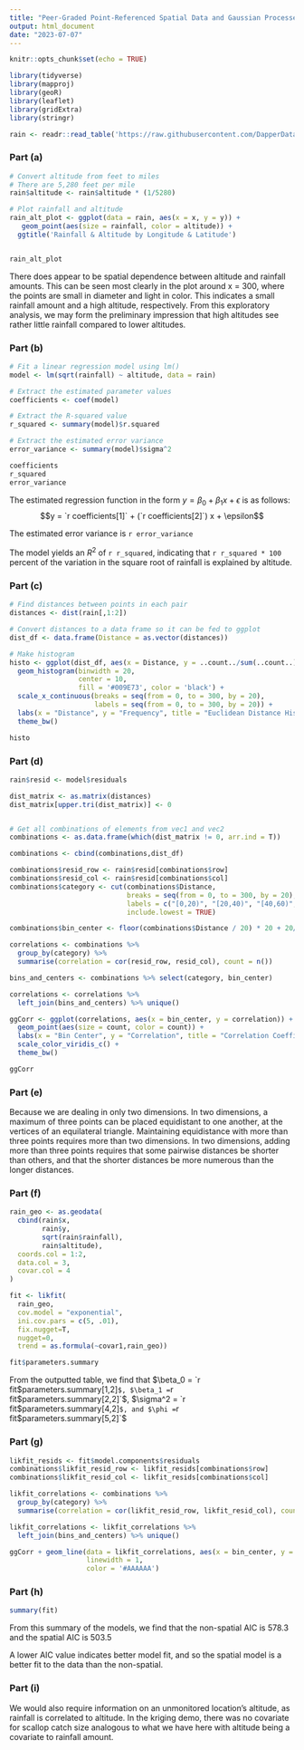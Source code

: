 ---
title: "Peer-Graded Point-Referenced Spatial Data and Gaussian Processes"
output: html_document
date: "2023-07-07"
---

```{r setup, include=FALSE}
knitr::opts_chunk$set(echo = TRUE)

library(tidyverse)
library(mapproj)
library(geoR)
library(leaflet)
library(gridExtra)
library(stringr)

rain <- readr::read_table('https://raw.githubusercontent.com/DapperDataAnalyst/Advanced_Predictive_Models/main/rain.txt')

```

### Part (a)
```{r}
# Convert altitude from feet to miles
# There are 5,280 feet per mile
rain$altitude <- rain$altitude * (1/5280)

# Plot rainfall and altitude
rain_alt_plot <- ggplot(data = rain, aes(x = x, y = y)) + 
   geom_point(aes(size = rainfall, color = altitude)) +
  ggtitle('Rainfall & Altitude by Longitude & Latitude')


rain_alt_plot

```

There does appear to be spatial dependence between altitude and rainfall amounts. This can be seen most clearly in the plot around x = 300, where the points are small in diameter and light in color. This indicates a small rainfall amount and a high altitude, respectively. From this exploratory analysis, we may form the preliminary impression that high altitudes see rather little rainfall compared to lower altitudes.


### Part (b)
```{r}
# Fit a linear regression model using lm()
model <- lm(sqrt(rainfall) ~ altitude, data = rain)

# Extract the estimated parameter values
coefficients <- coef(model)

# Extract the R-squared value
r_squared <- summary(model)$r.squared

# Extract the estimated error variance
error_variance <- summary(model)$sigma^2

coefficients
r_squared
error_variance

```
The estimated regression function in the form $y = \beta_0 + \beta_1 x + \epsilon$ is as follows:
$$y = `r coefficients[1]` + (`r coefficients[2]`) x + \epsilon$$

The estimated error variance is `r error_variance`

The model yields an $R^2$ of `r r_squared`, indicating that `r r_squared * 100` percent of the variation in the square root of rainfall is explained by altitude.


### Part (c)
```{r}
# Find distances between points in each pair
distances <- dist(rain[,1:2])

# Convert distances to a data frame so it can be fed to ggplot
dist_df <- data.frame(Distance = as.vector(distances))

# Make histogram
histo <- ggplot(dist_df, aes(x = Distance, y = ..count../sum(..count..))) +
  geom_histogram(binwidth = 20,
                 center = 10,
                 fill = '#009E73', color = 'black') +
  scale_x_continuous(breaks = seq(from = 0, to = 300, by = 20),
                     labels = seq(from = 0, to = 300, by = 20)) +
  labs(x = "Distance", y = "Frequency", title = "Euclidean Distance Histogram") +
  theme_bw()

histo

```

### Part (d)
```{r message=FALSE, warning=FALSE}
rain$resid <- model$residuals

dist_matrix <- as.matrix(distances)
dist_matrix[upper.tri(dist_matrix)] <- 0


# Get all combinations of elements from vec1 and vec2
combinations <- as.data.frame(which(dist_matrix != 0, arr.ind = T))

combinations <- cbind(combinations,dist_df)

combinations$resid_row <- rain$resid[combinations$row]
combinations$resid_col <- rain$resid[combinations$col]
combinations$category <- cut(combinations$Distance,
                             breaks = seq(from = 0, to = 300, by = 20),
                             labels = c("[0,20)", "[20,40)", "[40,60)", "[60,80)", "[80,100)", "[100,120)", "[120,140)", "[140,160)", "[160,180)", "[180,200)", "[200,220)", "[220,240)", "[240,260)", "[260,280)", "[280,300)"),
                             include.lowest = TRUE)

combinations$bin_center <- floor(combinations$Distance / 20) * 20 + 20/2

correlations <- combinations %>%
  group_by(category) %>%
  summarise(correlation = cor(resid_row, resid_col), count = n())

bins_and_centers <- combinations %>% select(category, bin_center)

correlations <- correlations %>%
  left_join(bins_and_centers) %>% unique()

ggCorr <- ggplot(correlations, aes(x = bin_center, y = correlation)) +
  geom_point(aes(size = count, color = count)) +
  labs(x = "Bin Center", y = "Correlation", title = "Correlation Coefficient by Bin Center") +
  scale_color_viridis_c() +
  theme_bw()

ggCorr


```


### Part (e)
Because we are dealing in only two dimensions. In two dimensions, a maximum of three points can be placed equidistant to one another, at the vertices of an equilateral triangle. Maintaining equidistance with more than three points requires more than two dimensions. In two dimensions, adding more than three points requires that some pairwise distances be shorter than others, and that the shorter distances be more numerous than the longer distances.


### Part (f)
```{r message=FALSE, warning=FALSE}
rain_geo <- as.geodata(
  cbind(rain$x,
        rain$y,
        sqrt(rain$rainfall),
        rain$altitude),
  coords.col = 1:2,
  data.col = 3,
  covar.col = 4
)

fit <- likfit(
  rain_geo,
  cov.model = "exponential",
  ini.cov.pars = c(5, .01),
  fix.nugget=T, 
  nugget=0,
  trend = as.formula(~covar1,rain_geo))

fit$parameters.summary
```

From the outputted table, we find that $\beta_0 = `r fit$parameters.summary[1,2]`$, $\beta_1 = `r fit$parameters.summary[2,2]`$, $\sigma^2 = `r fit$parameters.summary[4,2]`$, and $\phi = `r fit$parameters.summary[5,2]`$


### Part (g)
```{r message=FALSE, warning=FALSE}
likfit_resids <- fit$model.components$residuals
combinations$likfit_resid_row <- likfit_resids[combinations$row]
combinations$likfit_resid_col <- likfit_resids[combinations$col]

likfit_correlations <- combinations %>%
  group_by(category) %>%
  summarise(correlation = cor(likfit_resid_row, likfit_resid_col), count = n())

likfit_correlations <- likfit_correlations %>%
  left_join(bins_and_centers) %>% unique()

ggCorr + geom_line(data = likfit_correlations, aes(x = bin_center, y = correlation),
                   linewidth = 1,
                   color = '#AAAAAA')

```


### Part (h)
```{r message=FALSE, warning=FALSE}
summary(fit)
```

From this summary of the models, we find that the non-spatial AIC is $578.3$ and the spatial AIC is $503.5$

A lower AIC value indicates better model fit, and so the spatial model is a better fit to the data than the non-spatial.


### Part (i)
We would also require information on an unmonitored location's altitude, as rainfall is correlated to altitude. In the kriging demo, there was no covariate for scallop catch size analogous to what we have here with altitude being a covariate to rainfall amount.


